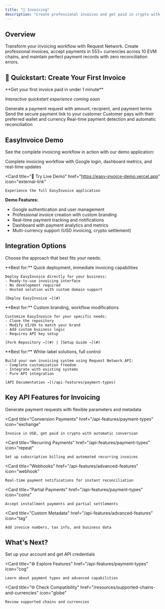 ```yaml
---
title: "📄 Invoicing"
description: "Create professional invoices and get paid in crypto with 100% payment reconciliation"
---
```


## Overview

Transform your invoicing workflow with Request Network. Create professional invoices, accept payments in 553+ currencies across 10 EVM chains, and maintain perfect payment records with zero reconciliation errors.

## 🚀 Quickstart: Create Your First Invoice

<Info>
**Get your first invoice paid in under 1 minute**

*Interactive quickstart experience coming soon*
</Info>

<Steps>
  <Step title="Create Invoice">
    Generate a payment request with amount, recipient, and payment terms
  </Step>
  <Step title="Share Payment Link">
    Send the secure payment link to your customer
  </Step>
  <Step title="Get Paid">
    Customer pays with their preferred wallet and currency
  </Step>
  <Step title="Track Payment">
    Real-time payment detection and automatic reconciliation
  </Step>
</Steps>

## EasyInvoice Demo

See the complete invoicing workflow in action with our demo application:

<CardGroup cols={2}>
  <Card 
    title="🎬 Watch Demo Video" 
    href="#" 
    icon="play"
  >
    Complete invoicing workflow with Google login, dashboard metrics, and real-time updates
  </Card>
  
  <Card 
    title="🔗 Try Live Demo" 
    href="https://easy-invoice-demo.vercel.app" 
    icon="external-link"
  >
    Experience the full EasyInvoice application
  </Card>
</CardGroup>

**Demo Features:**
- Google authentication and user management
- Professional invoice creation with custom branding
- Real-time payment tracking and notifications
- Dashboard with payment analytics and metrics
- Multi-currency support (USD invoicing, crypto settlement)

## Integration Options

Choose the approach that best fits your needs:

<Tabs>
  <Tab title="Use EasyInvoice As-Is">
    **Best for:** Quick deployment, immediate invoicing capabilities
    
    Deploy EasyInvoice directly for your business:
    - Ready-to-use invoicing interface
    - No development required
    - Hosted solution with custom domain support
    
    [Deploy EasyInvoice →](#)
  </Tab>
  
  <Tab title="Fork & Customize">
    **Best for:** Custom branding, workflow modifications
    
    Customize EasyInvoice for your specific needs:
    - Clone the repository
    - Modify UI/UX to match your brand
    - Add custom business logic
    - Requires API key setup
    
    [Fork Repository →](#) | [Setup Guide →](#)
  </Tab>
  
  <Tab title="Custom Implementation">
    **Best for:** White-label solutions, full control
    
    Build your own invoicing system using Request Network API:
    - Complete customization freedom
    - Integrate with existing systems
    - Pure API integration
    
    [API Documentation →](/api-features/payment-types)
  </Tab>
</Tabs>

## Key API Features for Invoicing

<CardGroup cols={2}>
  <Card 
    title="Create Requests" 
    href="/api-features/payment-types"
    icon="plus"
  >
    Generate payment requests with flexible parameters and metadata
  </Card>
  
  <Card 
    title="Conversion Payments" 
    href="/api-features/payment-types"
    icon="exchange"
  >
    Invoice in USD, get paid in crypto with automatic conversion
  </Card>
  
  <Card 
    title="Recurring Payments" 
    href="/api-features/payment-types"
    icon="repeat"
  >
    Set up subscription billing and automated recurring invoices
  </Card>
  
  <Card 
    title="Webhooks" 
    href="/api-features/advanced-features"
    icon="webhook"
  >
    Real-time payment notifications for instant reconciliation
  </Card>
  
  <Card 
    title="Partial Payments" 
    href="/api-features/payment-types"
    icon="coins"
  >
    Accept installment payments and partial settlements
  </Card>
  
  <Card 
    title="Custom Metadata" 
    href="/api-features/advanced-features"
    icon="tag"
  >
    Add invoice numbers, tax info, and business data
  </Card>
</CardGroup>

## What's Next?

<CardGroup cols={3}>
  <Card 
    title="🔑 Get API Keys" 
    href="/api-setup/getting-started"
    icon="key"
  >
    Set up your account and get API credentials
  </Card>
  
  <Card 
    title="⚙️ Explore Features" 
    href="/api-features/payment-types"
    icon="cog"
  >
    Learn about payment types and advanced capabilities
  </Card>
  
  <Card 
    title="🌐 Check Compatibility" 
    href="/resources/supported-chains-and-currencies"
    icon="globe"
  >
    Review supported chains and currencies
  </Card>
</CardGroup>
